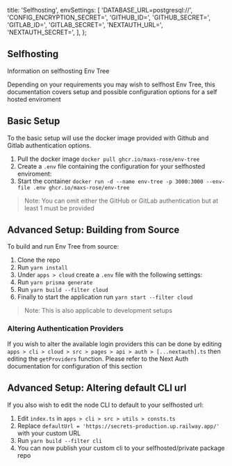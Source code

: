 
  title: 'Selfhosting',
  envSettings: [
    'DATABASE_URL=postgresql://<postgresurl>',
    'CONFIG_ENCRYPTION_SECRET=<secret>',
    'GITHUB_ID=<id>',
    'GITHUB_SECRET=<secret>',
    'GITLAB_ID=<id>',
    'GITLAB_SECRET=<secret>',
    'NEXTAUTH_URL=<url>',
    'NEXTAUTH_SECRET=<secret>',
  ],
};

## Selfhosting

Information on selfhosting Env Tree

Depending on your requirements you may wish to selfhost Env Tree, this documentation covers setup and possible configuration options for a self hosted enviroment

## Basic Setup

To the basic setup will use the docker image provided with Github and Gitlab authentication options.

1. Pull the docker image `docker pull ghcr.io/maxs-rose/env-tree`
2. Create a `.env` file containing the configuration for your selfhosted enviroment:
   <Snippet text={meta.envSettings}></Snippet>
3. Start the container `docker run -d --name env-tree -p 3000:3000 --env-file .env ghcr.io/maxs-rose/env-tree`

> Note: You can omit either the GitHub or GitLab authentication but at least 1 must be provided

## Advanced Setup: Building from Source

To build and run Env Tree from source:

1. Clone the repo
2. Run `yarn install`
3. Under `apps > cloud` create a `.env` file with the following settings:
   <Snippet text={meta.envSettings}></Snippet>
4. Run `yarn prisma generate`
5. Run `yarn build --filter cloud`
6. Finally to start the application run `yarn start --filter cloud`

> Note: This is also applicable to development setups

### Altering Authentication Providers

If you wish to alter the available login providers this can be done by editing `apps > cli > cloud > src > pages > api > auth > [...nextauth].ts` then editing the `getProviders` function.
Please refer to the <Link href="https://next-auth.js.org/providers/" target="_blank" className="hover:!underline">Next Auth</Link> documentation for configuration of this section

## Advanced Setup: Altering default CLI url

If you also wish to edit the node CLI to default to your selfhosted url:

1. Edit `index.ts` in `apps > cli > src > utils > consts.ts`
2. Replace `defaultUrl = 'https://secrets-production.up.railway.app/'` with your custom URL
3. Run `yarn build --filter cli`
4. You can now publish your custom cli to your selfhosted/private package repo

